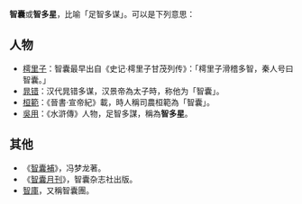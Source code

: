 '''智囊'''或'''智多星'''，比喻「足智多谋」。可以是下列意思：
==人物==
* [[樗里子|樗里子]]：智囊最早出自《史记·樗里子甘茂列传》：「樗里子滑稽多智，秦人号曰智囊。」
* [[晁错|晁错]]：汉代晁错多谋，汉景帝為太子時，称他为「智囊」。
* [[桓範|桓範]]：《晉書·宣帝紀》載，時人稱司農桓範為「智囊」。
* [[吴用|吳用]]：《水滸傳》人物，足智多謀，稱為'''智多星'''。

==其他==
* 《[[智囊補|智囊補]]》，冯梦龙著。
* 《[[智囊月刊|智囊月刊]]》，智囊杂志社出版。
* [[智庫|智庫]]，又稱智囊團。

{{disambig|Z|Cat=二字消歧義}}